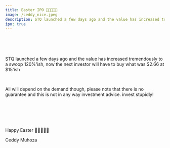 ```yaml
---
title: Easter IPO 🍾💃💵🤖🚀
image: /ceddy_nice.jpeg
description: STQ launched a few days ago and the value has increased tremendously to a swoop 120%'ish, now the next investor will have to buy what was $2.66 at $15'ish
ipo: true
---
```


<Title style={{ textAlign: "center" }}>
  We have upgraded the IPO with an estimate of around $15-$23.
</Title>
<br />
<br />
<br />

<p>
  STQ launched a few days ago and the value has increased tremendously to a
  swoop 120%'ish, now the next investor will have to buy what was $2.66
  at $15'ish
</p>
<br />

<p>
  All will depend on the demand though, please note that there is no guarantee
  and this is not in any way investment advice. invest stupidly!
</p>
<br />

<br />
<br />
<br />

<p style={{ textAlign: "center" }}>Happy Easter 🍾💃💵🤖🚀</p>
<p style={{ textAlign: "center" }}>Ceddy Muhoza</p>
